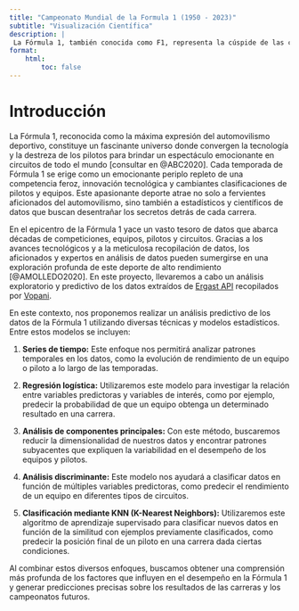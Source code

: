 ```yaml
---
title: "Campeonato Mundial de la Formula 1 (1950 - 2023)"
subtitle: "Visualización Científica"
description: |
 La Fórmula 1, también conocida como F1, representa la cúspide de las carreras internacionales de monoplazas de ruedas abiertas, bajo la supervisión de la Federación Internacional del Automóvil (FIA). Desde su primera temporada en 1950, el Campeonato Mundial de Pilotos, rebautizado como el Campeonato Mundial de Fórmula 1 de la FIA en 1981, ha destacado como una de las principales competiciones a nivel global. La palabra "fórmula" en su nombre alude al conjunto de reglas que guían a todos los participantes en cuanto a la construcción y funcionamiento de los vehículos. Cada temporada de Fórmula 1 comprende una serie de Grandes Premios que se desarrollan en circuitos especialmente diseñados y en carreteras públicas cerradas, abarcando diferentes ubicaciones alrededor del mundo.
format: 
    html: 
        toc: false
---
```


# Introducción

La Fórmula 1, reconocida como la máxima expresión del automovilismo deportivo, constituye un fascinante universo donde convergen la tecnología y la destreza de los pilotos para brindar un espectáculo emocionante en circuitos de todo el mundo [consultar en @ABC2020]. Cada temporada de Fórmula 1 se erige como un emocionante periplo repleto de una competencia feroz, innovación tecnológica y cambiantes clasificaciones de pilotos y equipos. Este apasionante deporte atrae no solo a fervientes aficionados del automovilismo, sino también a estadísticos y científicos de datos que buscan desentrañar los secretos detrás de cada carrera.

En el epicentro de la Fórmula 1 yace un vasto tesoro de datos que abarca décadas de competiciones, equipos, pilotos y circuitos. Gracias a los avances tecnológicos y a la meticulosa recopilación de datos, los aficionados y expertos en análisis de datos pueden sumergirse en una exploración profunda de este deporte de alto rendimiento [@AMOLLEDO2020]. En este proyecto, llevaremos a cabo un análisis exploratorio y predictivo de los datos extraídos de [Ergast API](https://www.kaggle.com/datasets/rohanrao/formula-1-world-championship-1950-2020) recopilados por [Vopani](https://github.com/vopani).

En este contexto, nos proponemos realizar un análisis predictivo de los datos de la Fórmula 1 utilizando diversas técnicas y modelos estadísticos. Entre estos modelos se incluyen:

1. **Series de tiempo:** Este enfoque nos permitirá analizar patrones temporales en los datos, como la evolución de rendimiento de un equipo o piloto a lo largo de las temporadas.

2. **Regresión logística:** Utilizaremos este modelo para investigar la relación entre variables predictoras y variables de interés, como por ejemplo, predecir la probabilidad de que un equipo obtenga un determinado resultado en una carrera.

3. **Análisis de componentes principales:** Con este método, buscaremos reducir la dimensionalidad de nuestros datos y encontrar patrones subyacentes que expliquen la variabilidad en el desempeño de los equipos y pilotos.

4. **Análisis discriminante:** Este modelo nos ayudará a clasificar datos en función de múltiples variables predictoras, como predecir el rendimiento de un equipo en diferentes tipos de circuitos.

5. **Clasificación mediante KNN (K-Nearest Neighbors):** Utilizaremos este algoritmo de aprendizaje supervisado para clasificar nuevos datos en función de la similitud con ejemplos previamente clasificados, como predecir la posición final de un piloto en una carrera dada ciertas condiciones.

Al combinar estos diversos enfoques, buscamos obtener una comprensión más profunda de los factores que influyen en el desempeño en la Fórmula 1 y generar predicciones precisas sobre los resultados de las carreras y los campeonatos futuros.